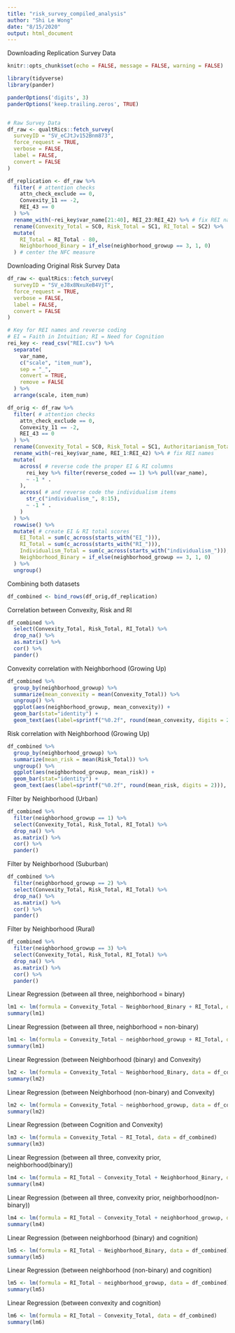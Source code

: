 ```yaml
---
title: "risk_survey_compiled_analysis"
author: "Shi Le Wong"
date: "8/15/2020"
output: html_document
---
```

Downloading Replication Survey Data
```r
knitr::opts_chunk$set(echo = FALSE, message = FALSE, warning = FALSE)

library(tidyverse)
library(pander)

panderOptions('digits', 3)
panderOptions('keep.trailing.zeros', TRUE)


# Raw Survey Data
df_raw <- qualtRics::fetch_survey(
  surveyID = "SV_eCJtJv152Bnm873",
  force_request = TRUE,
  verbose = FALSE,
  label = FALSE,
  convert = FALSE
)

df_replication <- df_raw %>% 
  filter( # attention checks
    attn_check_exclude == 0,
    Convexity_11 == -2,
    REI_43 == 0
  ) %>% 
  rename_with(~rei_key$var_name[21:40], REI_23:REI_42) %>% # fix REI names
  rename(Convexity_Total = SC0, Risk_Total = SC1, RI_Total = SC2) %>%
  mutate(
    RI_Total = RI_Total - 80,
    Neighborhood_Binary = if_else(neighborhood_growup == 3, 1, 0)
  ) # center the NFC measure
```

Downloading Original Risk Survey Data
```r
df_raw <- qualtRics::fetch_survey(
  surveyID = "SV_eJ8x8NxuXeB4VjT",
  force_request = TRUE,
  verbose = FALSE,
  label = FALSE,
  convert = FALSE
)

# Key for REI names and reverse coding
# EI = Faith in Intuition; RI = Need for Cognition
rei_key <- read_csv("REI.csv") %>% 
  separate(
    var_name, 
    c("scale", "item_num"),
    sep = "_",
    convert = TRUE,
    remove = FALSE
  ) %>% 
  arrange(scale, item_num) 

df_orig <- df_raw %>% 
  filter( # attention checks
    attn_check_exclude == 0,
    Convexity_11 == -2,
    REI_43 == 0
  ) %>% 
  rename(Convexity_Total = SC0, Risk_Total = SC1, Authoritarianism_Total = SC2) %>% 
  rename_with(~rei_key$var_name, REI_1:REI_42) %>% # fix REI names
  mutate( 
    across( # reverse code the proper EI & RI columns
      rei_key %>% filter(reverse_coded == 1) %>% pull(var_name), 
      ~ -1 * .
    ),
    across( # and reverse code the individualism items
      str_c("individualism_", 8:15),
      ~ -1 * .
    )
  ) %>% 
  rowwise() %>% 
  mutate( # create EI & RI total scores
    EI_Total = sum(c_across(starts_with("EI_"))),
    RI_Total = sum(c_across(starts_with("RI_"))),
    Individualism_Total = sum(c_across(starts_with("individualism_"))),
    Neighborhood_Binary = if_else(neighborhood_growup == 3, 1, 0)
  ) %>% 
  ungroup()
```

Combining both datasets
```r
df_combined <- bind_rows(df_orig,df_replication)
```

Correlation between Convexity, Risk and RI
```r
df_combined %>% 
  select(Convexity_Total, Risk_Total, RI_Total) %>% 
  drop_na() %>%
  as.matrix() %>% 
  cor() %>% 
  pander()
```

Convexity correlation with Neighborhood (Growing Up)
```r
df_combined %>%
  group_by(neighborhood_growup) %>%
  summarize(mean_convexity = mean(Convexity_Total)) %>%
  ungroup() %>%
  ggplot(aes(neighborhood_growup, mean_convexity)) + 
  geom_bar(stat="identity") +
  geom_text(aes(label=sprintf("%0.2f", round(mean_convexity, digits = 2))), vjust=0)
```

Risk correlation with Neighborhood (Growing Up)
```r
df_combined %>%
  group_by(neighborhood_growup) %>%
  summarize(mean_risk = mean(Risk_Total)) %>%
  ungroup() %>%
  ggplot(aes(neighborhood_growup, mean_risk)) + 
  geom_bar(stat="identity") +
  geom_text(aes(label=sprintf("%0.2f", round(mean_risk, digits = 2))), vjust=0)
```


Filter by Neighborhood (Urban)
```r
df_combined %>% 
  filter(neighborhood_growup == 1) %>%
  select(Convexity_Total, Risk_Total, RI_Total) %>% 
  drop_na() %>%
  as.matrix() %>% 
  cor() %>% 
  pander()
```
Filter by Neighborhood (Suburban)
```r
df_combined %>% 
  filter(neighborhood_growup == 2) %>%
  select(Convexity_Total, Risk_Total, RI_Total) %>% 
  drop_na() %>%
  as.matrix() %>% 
  cor() %>% 
  pander()
```

Filter by Neighborhood (Rural)
```r
df_combined %>% 
  filter(neighborhood_growup == 3) %>%
  select(Convexity_Total, Risk_Total, RI_Total) %>% 
  drop_na() %>%
  as.matrix() %>% 
  cor() %>% 
  pander()
```

Linear Regression (between all three, neighborhood = binary)
```r
lm1 <- lm(formula = Convexity_Total ~ Neighborhood_Binary + RI_Total, data = df_combined)
summary(lm1)
```

Linear Regression (between all three, neighborhood = non-binary)
```r
lm1 <- lm(formula = Convexity_Total ~ neighborhood_growup + RI_Total, data = df_combined)
summary(lm1)
```

Linear Regression (between Neighborhood (binary) and Convexity)
```r
lm2 <- lm(formula = Convexity_Total ~ Neighborhood_Binary, data = df_combined)
summary(lm2)
```

Linear Regression (between Neighborhood (non-binary) and Convexity)
```r
lm2 <- lm(formula = Convexity_Total ~ neighborhood_growup, data = df_combined)
summary(lm2)
```

Linear Regression (between Cognition and Convexity)
```r
lm3 <- lm(formula = Convexity_Total ~ RI_Total, data = df_combined)
summary(lm3)
```

Linear Regression (between all three, convexity prior, neighborhood(binary))
```r
lm4 <- lm(formula = RI_Total ~ Convexity_Total + Neighborhood_Binary, data = df_combined)
summary(lm4)
```

Linear Regression (between all three, convexity prior, neighborhood(non-binary))
```r
lm4 <- lm(formula = RI_Total ~ Convexity_Total + neighborhood_growup, data = df_combined)
summary(lm4)
```

Linear Regression (between neighborhood (binary) and cognition)
```r
lm5 <- lm(formula = RI_Total ~ Neighborhood_Binary, data = df_combined)
summary(lm5)
```

Linear Regression (between neighborhood (non-binary) and cognition)
```r
lm5 <- lm(formula = RI_Total ~ neighborhood_growup, data = df_combined)
summary(lm5)
```

Linear Regression (between convexity and cognition)
```r
lm6 <- lm(formula = RI_Total ~ Convexity_Total, data = df_combined)
summary(lm6)
```
